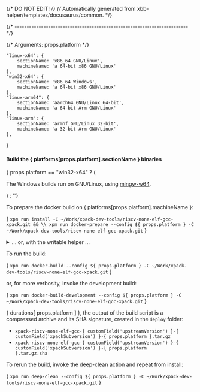 {/* DO NOT EDIT! */}
{/* Automatically generated from xbb-helper/templates/docusaurus/common. */}



{/* ------------------------------------------------------------------------ */}

{/* Arguments: props.platform */}

    "linux-x64": {
        sectionName: 'x86_64 GNU/Linux',
        machineName: 'a 64-bit x86 GNU/Linux'
    },
    "win32-x64": {
        sectionName: 'x86_64 Windows',
        machineName: 'a 64-bit x86 GNU/Linux'
    },
    "linux-arm64": {
        sectionName: 'aarch64 GNU/Linux 64-bit',
        machineName: 'a 64-bit Arm GNU/Linux'
    },
    "linux-arm": {
        sectionName: 'armhf GNU/Linux 32-bit',
        machineName: 'a 32-bit Arm GNU/Linux'
    },
}

#### Build the { platforms[props.platform].sectionName } binaries

{ props.platform == "win32-x64" ? ( <p>The Windows builds run on GNU/Linux, using <a href="https://mingw-w64.org">mingw-w64</a>.</p> ) : ''}

To prepare the docker build on { platforms[props.platform].machineName }:

<CodeBlock language="sh"> {
`xpm run install -C ~/Work/xpack-dev-tools/riscv-none-elf-gcc-xpack.git && \\
xpm run docker-prepare --config ${ props.platform } -C ~/Work/xpack-dev-tools/riscv-none-elf-gcc-xpack.git`
} </CodeBlock>

<details>
<summary>... or, with the writable helper ...</summary>

<CodeBlock language="sh"> {
`xpm run install -C ~/Work/xpack-dev-tools/riscv-none-elf-gcc-xpack.git && \\
xpm run link-deps -C ~/Work/xpack-dev-tools/riscv-none-elf-gcc-xpack.git && \\
xpm run docker-prepare --config ${ props.platform } -C ~/Work/xpack-dev-tools/riscv-none-elf-gcc-xpack.git && \\
xpm run docker-link-deps --config ${ props.platform } -C ~/Work/xpack-dev-tools/riscv-none-elf-gcc-xpack.git`
} </CodeBlock>

</details>

To run the build:

<CodeBlock language="sh"> {
`xpm run docker-build --config ${ props.platform } -C ~/Work/xpack-dev-tools/riscv-none-elf-gcc-xpack.git`
} </CodeBlock>

or, for more verbosity, invoke the development build:

<CodeBlock language="sh"> {
`xpm run docker-build-development --config ${ props.platform } -C ~/Work/xpack-dev-tools/riscv-none-elf-gcc-xpack.git`
} </CodeBlock>

{ durations[ props.platform ] }, the output of the build script is a compressed
archive and its SHA signature, created in the `deploy` folder:

* <code>xpack-riscv-none-elf-gcc-{ customField('upstreamVersion') }-{ customField('xpackSubversion') }-{ props.platform }.tar.gz</code>
* <code>xpack-riscv-none-elf-gcc-{ customField('upstreamVersion') }-{ customField('xpackSubversion') }-{ props.platform }.tar.gz.sha</code>

To rerun the build, invoke the deep-clean action and repeat from install:

<CodeBlock language="sh"> {
`xpm run deep-clean --config ${ props.platform } -C ~/Work/xpack-dev-tools/riscv-none-elf-gcc-xpack.git`
} </CodeBlock>

